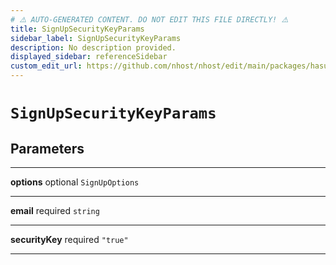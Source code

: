 ```yaml
---
# ⚠️ AUTO-GENERATED CONTENT. DO NOT EDIT THIS FILE DIRECTLY! ⚠️
title: SignUpSecurityKeyParams
sidebar_label: SignUpSecurityKeyParams
description: No description provided.
displayed_sidebar: referenceSidebar
custom_edit_url: https://github.com/nhost/nhost/edit/main/packages/hasura-auth-js/src/utils/types.ts#L33
---
```


# `SignUpSecurityKeyParams`

## Parameters

---

**<span className="parameter-name">options</span>** <span className="optional-status">optional</span> `SignUpOptions`

---

**<span className="parameter-name">email</span>** <span className="optional-status">required</span> `string`

---

**<span className="parameter-name">securityKey</span>** <span className="optional-status">required</span> `"true"`

---
